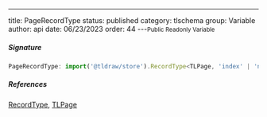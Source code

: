 ---
title: PageRecordType
status: published
category: tlschema
group: Variable
author: api
date: 06/23/2023
order: 44
---<Small>Public Readonly Variable</Small>




##### Signature


```ts
PageRecordType: import('@tldraw/store').RecordType<TLPage, 'index' | 'name'>
```

##### References

[RecordType](/gen/store/RecordType-class), [TLPage](/gen/tlschema/TLPage-interface)

